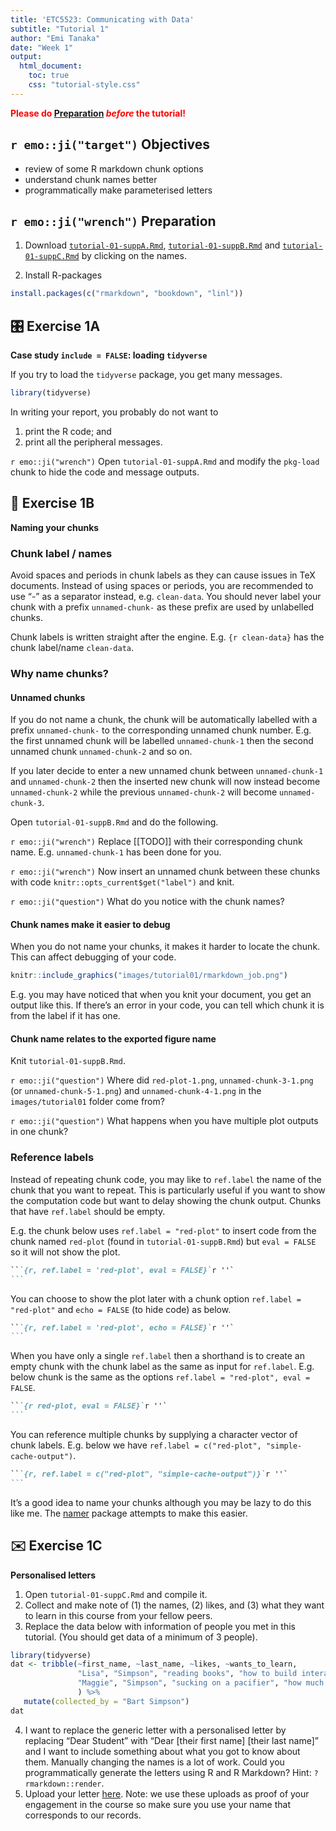```yaml
---
title: 'ETC5523: Communicating with Data'
subtitle: "Tutorial 1"
author: "Emi Tanaka"
date: "Week 1"
output: 
  html_document:
    toc: true
    css: "tutorial-style.css"
---
```



**<span style="color:red">Please do [Preparation](#preparation) *before* the tutorial!</span>**

## `r emo::ji("target")` Objectives

- review of some R markdown chunk options
- understand chunk names better
- programmatically make parameterised letters


## `r emo::ji("wrench")` Preparation  

   
1. Download <a href="tutorial-01-suppA.Rmd" download>`tutorial-01-suppA.Rmd`</a>, <a href="tutorial-01-suppB.Rmd" download>`tutorial-01-suppB.Rmd`</a> and <a href="tutorial-01-suppC.Rmd" download>`tutorial-01-suppC.Rmd`</a> by clicking on the names.

1. Install R-packages
```r
install.packages(c("rmarkdown", "bookdown", "linl"))
```
    
## 🎛️ Exercise 1A

**Case study `include = FALSE`: loading `tidyverse`** 

If you try to load the `tidyverse` package, you get many messages.


```r
library(tidyverse)
```

In writing your report, you probably do not want to

1. print the R code; and
1. print all the peripheral messages.


`r emo::ji("wrench")` [Open `tutorial-01-suppA.Rmd` and modify the `pkg-load` chunk to hide the code and message outputs.]{.question}

## 📛 Exercise 1B

**Naming your chunks**

### Chunk label / names

Avoid spaces and periods in chunk labels as they can cause issues in TeX documents. Instead of using spaces or periods, you are recommended to use "-" as a separator instead, e.g. `clean-data`. You should never label your chunk with a prefix `unnamed-chunk-` as these prefix are used by unlabelled chunks.

Chunk labels is written straight after the engine. E.g. `{r clean-data}` has the chunk label/name `clean-data`.


### Why name chunks?

#### Unnamed chunks

If you do not name a chunk, the chunk will be automatically labelled with a prefix `unnamed-chunk-` to the corresponding unnamed chunk number. E.g. the first unnamed chunk will be labelled `unnamed-chunk-1` then the second unnamed chunk `unnamed-chunk-2` and so on. 

If you later decide to enter a new unnamed chunk between `unnamed-chunk-1` and `unnamed-chunk-2` then the inserted new chunk will now instead become `unnamed-chunk-2` while the previous `unnamed-chunk-2` will become `unnamed-chunk-3`.


Open `tutorial-01-suppB.Rmd` and do the following.

`r emo::ji("wrench")` [Replace [[TODO]] with their corresponding chunk name.]{.question} E.g. `unnamed-chunk-1` has been done for you.

`r emo::ji("wrench")` [Now insert an unnamed chunk between these chunks with code `knitr::opts_current$get("label")` and knit.]{.question}

`r emo::ji("question")` [What do you notice with the chunk names?]{.question}



#### Chunk names make it easier to debug

When you do not name your chunks, it makes it harder to locate the chunk. This can affect debugging of your code. 

```r
knitr::include_graphics("images/tutorial01/rmarkdown_job.png")
```

E.g. you may have noticed that when you knit your document, you get an output like this. If there's an error in your code, you can tell which chunk it is from the label if it has one. 


#### Chunk name relates to the exported figure name

Knit `tutorial-01-suppB.Rmd`. 

`r emo::ji("question")` [Where did  `red-plot-1.png`, `unnamed-chunk-3-1.png` (or `unnamed-chunk-5-1.png`) and `unnamed-chunk-4-1.png`  in the `images/tutorial01` folder come from?]{.question}

`r emo::ji("question")` [What happens when you have multiple plot outputs in one chunk?]{.question}


### Reference labels

Instead of repeating chunk code, you may like to `ref.label` the name of the chunk that you want to repeat. This is particularly useful if you want to show the computation code but want to delay showing the chunk output. Chunks that have `ref.label` should be empty.

E.g. the chunk below uses `ref.label = "red-plot"` to insert code from the chunk named `red-plot` (found in `tutorial-01-suppB.Rmd`) but `eval = FALSE` so it will not show the plot. 

````md
```{r, ref.label = 'red-plot', eval = FALSE}`r ''`
```
````


You can choose to show the plot later with a chunk option `ref.label = "red-plot"` and `echo = FALSE` (to hide code) as below.

````md
```{r, ref.label = 'red-plot', echo = FALSE}`r ''`
```
````

When you have only a single `ref.label` then a shorthand is to create an empty chunk with the chunk label as the same as input for `ref.label`. E.g. below chunk is the same as the options `ref.label = "red-plot", eval = FALSE`.

````md
```{r red-plot, eval = FALSE}`r ''`
```
````

You can reference multiple chunks by supplying a character vector of chunk labels. E.g. below we have `ref.label = c("red-plot", "simple-cache-output")`.

````md
```{r, ref.label = c("red-plot", "simple-cache-output")}`r ''`
```
````

It's a good idea to name your chunks although you may be lazy to do this like me. The [namer](https://github.com/lockedata/namer) package attempts to make this easier.


## ✉️ Exercise 1C

**Personalised letters**


1. [Open `tutorial-01-suppC.Rmd` and compile it.]{.question}
2. [Collect and make note of (1) the names, (2) likes, and (3) what they want to learn in this course from your fellow peers.]{.question}
3. [Replace the data below with information of people you met in this tutorial.]{.question} (You should get data of a minimum of 3 people).

```r
library(tidyverse)
dat <- tribble(~first_name, ~last_name, ~likes, ~wants_to_learn,
               "Lisa", "Simpson", "reading books", "how to build interactive apps that help collect data on her family",
               "Maggie", "Simpson", "sucking on a pacifier", "how much milk is optimal for growth"
               ) %>% 
   mutate(collected_by = "Bart Simpson")
dat
```

4. I want to replace the generic letter with a personalised letter by replacing "Dear Student" with "Dear [their first name] [their last name]" and I want to include something about what you got to know about them. Manually changing the names is a lot of work. [Could you programmatically generate the letters using R and R Markdown?]{.question} Hint: `?rmarkdown::render`.
5. [Upload your letter [here](https://www.dropbox.com/request/n8aolXPsqLpgQ3viVb6W).]{.question} Note: we use these uploads as proof of your engagement in the course so make sure you use your name that corresponds to our records.
